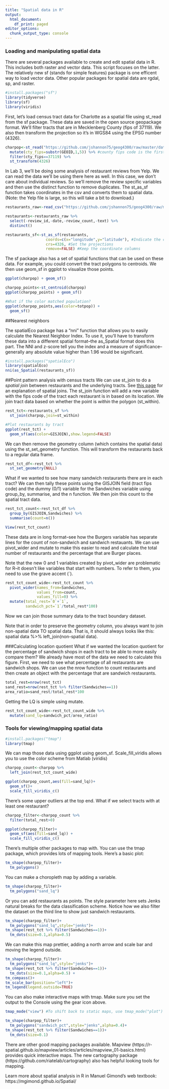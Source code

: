 ```yaml
---
title: "Spatial data in R"
output:
  html_document:
    df_print: paged
editor_options: 
  chunk_output_type: console
---
```


### Loading and manipulating spatial data

There are several packages available to create and edit spatial data in R. This includes both raster and vector data. This script focuses on the latter. The relatively new sf (stands for simple features) package is one efficent way to load vector data. Other popular packages for spatial data are rgdal, sp, and raster.


```r
#install.packages("sf")
library(tidyverse)
library(sf)
library(viridis)
```

First, let's load census tract data for Charlotte as a spatial file using st_read from the sf package. These data are saved in the open source geopackage format. We'll filter tracts that are in Mecklenberg County (fips of 37119). We also then transform the projection so it's in WGS84 using the EPSG number (4326).

```r
charpop<-st_read("https://github.com/jshannon75/geog4300/raw/master/data/charlotte_tractpop.gpkg") %>%
  mutate(cty_fips=substr(GEOID,1,5)) %>% #county fips code is the first five digits of the tract fips
  filter(cty_fips==37119) %>%
  st_transform(4326) 
```

In Lab 3, we'll be doing some analysis of restaurant reviews from Yelp. We can read the data we'll be using there here as well. In this case, we don't care about individual reviews. So we'll remove the review specific variables and then use the distinct function to remove duplicates. The st_as_sf function takes coordinates in the csv and converts them to spatial data. (Note: the Yelp file is large, so this will take a bit to download.)

```r
restaurants_raw<-read_csv("https://github.com/jshannon75/geog4300/raw/master/data/charlotte_restaurants.csv") 

restaurants<-restaurants_raw %>%
  select(-review_id,-date,-review_count,-text) %>%
  distinct()

restaurants_sf<-st_as_sf(restaurants,
                  coords=c(x="longitude",y="latitude"), #Indicate the coordinate columns
                  crs=4326, #Set the projections
                  remove=FALSE) #Keep the coordinate columns
```

The sf package also has a set of spatial functions that can be used on these data. For example, you could convert the tract polygons to centroids. We then use geom_sf in ggplot to visualize those points.

```r
ggplot(charpop) + geom_sf()

charpop_points<-st_centroid(charpop)
ggplot(charpop_points) + geom_sf()

#What if the color matched population?
ggplot(charpop_points,aes(color=totpop)) + 
  geom_sf()
```

##Nearest neighbors

The spatialEco package has a "nni" function that allows you to easily calculate the Nearest Neighbor Index. To use it, you'll have to transform these data into a different spatial format--the as_Spatial format does this part. The NNI and z-score tell you the index and a measure of significance--generally any absolute value higher than 1.96 would be significant.

```r
#install.packages("spatialEco")
library(spatialEco)
nni(as_Spatial(restaurants_sf))
```

##Point pattern analysis with census tracts
We can use st_join to do a *spatial join* between restaurants and the underlying tracts. See [this page](https://gisgeography.com/spatial-join/) for an explanation of spatial joins. The st_join function will add a new variable with the fips code of the tract each restaurant is in based on its location. We join tract data based on whether the point is *within* the polygon (st_within).

```r
rest_tct<-restaurants_sf %>%
  st_join(charpop,join=st_within)

#Plot restaurants by tract
ggplot(rest_tct) + 
  geom_sf(aes(color=GISJOIN),show.legend=FALSE)
```

We can then remove the geometry column (which contains the spatial data) using the st_set_geometry function. This will transform the restaurants back to a regular data frame. 

```r
rest_tct_df<-rest_tct %>%
  st_set_geometry(NULL) 
```

What if we wanted to see how many sandwich restaurants there are in each tract? We can then tally these points using the GISJOIN field (tract fips code) and the dummy (0/1) variable for the Sandwiches variable using group_by, summarise, and the n function. We then join this count to the spatial tract data. 

```r
rest_tct_count<-rest_tct_df %>%
  group_by(GISJOIN,Sandwiches) %>%
  summarise(count=n())

View(rest_tct_count)
```

These data are in long format--see how the Burgers variable has separate lines for the count of non-sandwich and sandwich restauants. We can use pivot_wider and mutate to make this easier to read and calculate the total number of restaurants and the percentage that are Burger places. 

Note that the new 0 and 1 variables created by pivot_wider are problematic for R--it doesn't like variables that start with numbers. To refer to them, you need to use the grave accent (`).

```r
rest_tct_count_wide<-rest_tct_count %>%
  pivot_wider(names_from=Sandwiches,
              values_from=count,
              values_fill=0) %>%
  mutate(total_rest=`0`+`1`,
         sandwich_pct=`1`/total_rest*100)
```

Now we can join those summary data to the tract boundary dataset. 

Note that in order to preserve the geometry column, you always want to join non-spatial data TO spatial data. That is, it should always looks like this: spatial data %>% left_join(non-spatial data).

###Calculating location quotient
What if we wanted the location quotient for the percentage of sandwich shops in each tract to be able to more easily compare them? We already have most of the data we need to calculate this figure. First, we need to see what percentage of all restaurants are sandwich shops. We can use the nrow function to count restaurants and then create an object with the percentage that are sandwich restaurants.

```r
total_rest=nrow(rest_tct)
sand_rest=nrow(rest_tct %>% filter(Sandwiches==1))
area_ratio=sand_rest/total_rest*100
```

Getting the LQ is simple using mutate.

```r
rest_tct_count_wide<-rest_tct_count_wide %>%
  mutate(sand_lq=sandwich_pct/area_ratio)
```


### Tools for viewing/mapping spatial data
```r
#install.packages("tmap")
library(tmap)
```

We can map those data using ggplot using geom_sf. Scale_fill_viridis allows you to use the color scheme from Matlab (viridis)

```r
charpop_count<-charpop %>%
  left_join(rest_tct_count_wide)

ggplot(charpop_count,aes(fill=sand_lq))+
  geom_sf()+
  scale_fill_viridis_c()
```

There's some upper outliers at the top end. What if we select tracts with at least one restaurant?

```r
charpop_filter<-charpop_count %>% 
  filter(total_rest>0)

ggplot(charpop_filter)+
  geom_sf(aes(fill=sand_lq)) + 
  scale_fill_viridis_c()
```

There's multiple other packages to map with. You can use the tmap package, which provides lots of mapping tools. Here's a basic plot:

```r
tm_shape(charpop_filter)+
  tm_polygons()
```

You can make a choropleth map by adding a variable. 

```r
tm_shape(charpop_filter)+
  tm_polygons("sand_lq")
```

Or you can add restaurants as points. The style parameter here sets Jenks natural breaks for the data classification scheme. Notice how we also filter the dataset on the third line to show just sandwich restaurants.

```r
tm_shape(charpop_filter)+
  tm_polygons("sand_lq",style="jenks")+
tm_shape(rest_tct %>% filter(Sandwiches==1))+
  tm_dots(size=0.1,alpha=0.5) 
```

We can make this map prettier, adding a north arrow and scale bar and moving the legend outside.

```r
tm_shape(charpop_filter)+
  tm_polygons("sand_lq",style="jenks")+
tm_shape(rest_tct %>% filter(Sandwiches==1))+
  tm_dots(size=0.1,alpha=0.5) +
tm_compass()+
tm_scale_bar(position="left")+
tm_legend(legend.outside=TRUE)
```

You can also make interactive maps with tmap. Make sure you set the output to the Console using the gear icon above.

```r
tmap_mode("view") #To shift back to static maps, use tmap_mode("plot")

tm_shape(charpop_filter)+
  tm_polygons("sandwich_pct",style="jenks",alpha=0.4)+
tm_shape(rest_tct %>% filter(Sandwiches==1))+
  tm_dots(size=0.1)
```

There are other good mapping packages available. Mapview (https://r-spatial.github.io/mapview/articles/articles/mapview_01-basics.html) provides quick interactive maps. The new cartography package (https://github.com/riatelab/cartography) also has helpful looking tools for mapping.

Learn more about spatial analysis in R in Manuel Gimond's web textbook: https://mgimond.github.io/Spatial/